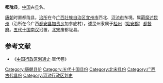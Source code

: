 '''都陇县'''，[[中国|中国]]古[[县|县]]名。

[[唐朝|唐朝]]时置都陇县，[[治所|治所]]在今[[广西壮族自治区|广西壮族自治区]][[宜州市|宜州市]]西北、[[河池市|河池市]]东境。属[[羁縻|羁縻]][[述昆州|述昆州]]（治所在今广西[[都安县|都安县]][[加贵乡|加贵乡]]加参底村），述昆州隶属于[[桂州|桂州]]（[[始安郡|始安郡]]）[[都督府|都督府]]。[[五代十国|五代十国]][[南汉|南汉]]沿置，[[北宋|北宋]]废都陇县。 

==参考文献==
*《[[中国行政区划通史|中国行政区划通史]]·唐代卷》

{{广西行政区划小作品}}
[[Category:唐朝县份|Category:唐朝县份]]
[[Category:五代十国县份|Category:五代十国县份]]
[[Category:北宋县份|Category:北宋县份]]
[[Category:广西古代县份|Category:广西古代县份]]
[[Category:河池行政区划史|Category:河池行政区划史]]